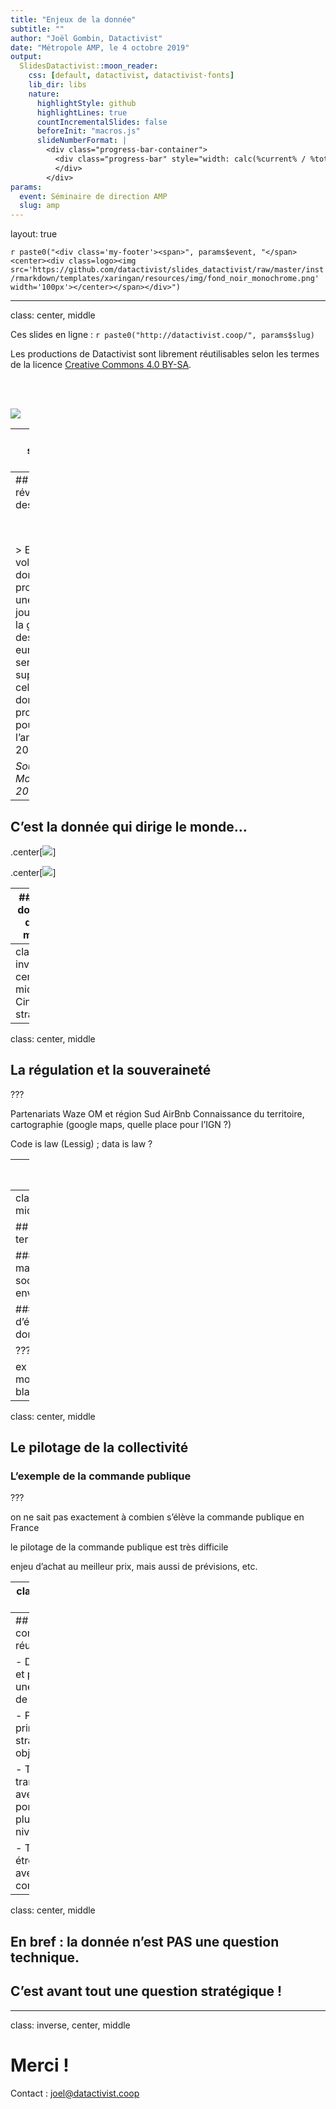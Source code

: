 ```yaml
---
title: "Enjeux de la donnée"
subtitle: ""
author: "Joël Gombin, Datactivist"
date: "Métropole AMP, le 4 octobre 2019"
output:
  SlidesDatactivist::moon_reader:
    css: [default, datactivist, datactivist-fonts]
    lib_dir: libs
    nature:
      highlightStyle: github
      highlightLines: true
      countIncrementalSlides: false
      beforeInit: "macros.js"
      slideNumberFormat: |
        <div class="progress-bar-container">
          <div class="progress-bar" style="width: calc(%current% / %total% * 100%);">
          </div>
        </div>
params:
  event: Séminaire de direction AMP 
  slug: amp
---
```


layout: true

<style>
.remark-slide-number {
  position: inherit;
}

.remark-slide-number .progress-bar-container {
  position: absolute;
  bottom: 0;
  height: 4px;
  display: block;
  left: 0;
  right: 0;
}

.remark-slide-number .progress-bar {
  height: 100%;
  background-color: #e95459;
}

</style>


`r paste0("<div class='my-footer'><span>", params$event, "</span> <center><div class=logo><img src='https://github.com/datactivist/slides_datactivist/raw/master/inst/rmarkdown/templates/xaringan/resources/img/fond_noir_monochrome.png' width='100px'></center></span></div>")`


---

class: center, middle

Ces slides en ligne : `r paste0("http://datactivist.coop/", params$slug)`

Les productions de Datactivist sont librement réutilisables selon les termes de la licence [Creative Commons 4.0 BY-SA](https://creativecommons.org/licenses/by-sa/4.0/legalcode.fr).

<BR>
<BR>

![](https://mirrors.creativecommons.org/presskit/buttons/88x31/png/by-sa.png)


---
## Qui sommes nous ?

<BR><BR><BR>

.center[[![:largeur 80%](https://github.com/datactivist/slides_datactivist/raw/master/inst/rmarkdown/templates/xaringan/resources/img/logo.png)](https://datactivist.coop)]

### We .red[open data], we make them .red[useful]

---
## La révolution des données 

<BR><BR>

> En 2020, le volume des données produites en
une seule journée pour la gestion des villes
européennes, sera 4 fois supérieur à celui des
données produites pour toute l’année 2015.

_Source : McKinsey, 2016_

---
## C'est la donnée qui dirige le monde...

.center[[![](./img/waze.png)](http://www.leparisien.fr/info-paris-ile-de-france-oise/transports/circulation-waze-l-appli-qui-agace-les-riverains-04-06-2018-7752765.php)]

.center[[![](./img/airbnb.png)](https://www.lexpress.fr/actualite/immobilier/paris-l-elu-ian-brossat-veut-interdire-airbnb-dans-le-centre-historique_2034009.html)]

---
## C'est la donnée qui dirige le monde...

.center[[![](./img/toronto.png)](https://www.lagazettedescommunes.com/625064/la-ville-selon-google-est-elle-transposable-en-france/)]

---
class: inverse, center, middle
# Cinq enjeux stratégiques


---
class: center, middle

## La régulation et la souveraineté

???

Partenariats Waze OM et région Sud
AirBnb
Connaissance du territoire, cartographie (google maps, quelle place pour l'IGN ?)

Code is law (Lessig) ; data is law ?

---
class: center, middle

## La qualité et l'efficience de l'action et du service publics

???

smart city / IoT

ex : eau, éclairage public, mobilité...


---
class: center, middle

## L'irrigation du territoire

### économique, mais aussi sociale, sociétale, environnementale... 

### Pas d'écosystème sans données. 

???

ex : DVF, applis mobilités, canne blanche connectée, 

---
class: center, middle

## Le pilotage de la collectivité

### L'exemple de la commande publique

???

on ne sait pas exactement à combien s'élève la commande publique en France

le pilotage de la commande publique est très difficile

enjeu d'achat au meilleur prix, mais aussi de prévisions, etc.


---
class: center, middle

## La transformation de l'administration

???

- transversalité
- gains d'efficience
- montée en compétence
- agilité
- référentiels

---
## Les conditions de réussite 

- Développer et partager une culture de la donnée

- Poser des principes, une stratégie, des objectifs

- Travailler en transversalité, avec un portage au plus haut niveau

- Travailler étroitement avec ses communautés


---
class: center, middle

## En bref : la donnée n'est PAS une question technique. 

## C'est avant tout une question stratégique !




---
class: inverse, center, middle

# Merci !

Contact : [joel@datactivist.coop](mailto:joel@datactivist.coop)